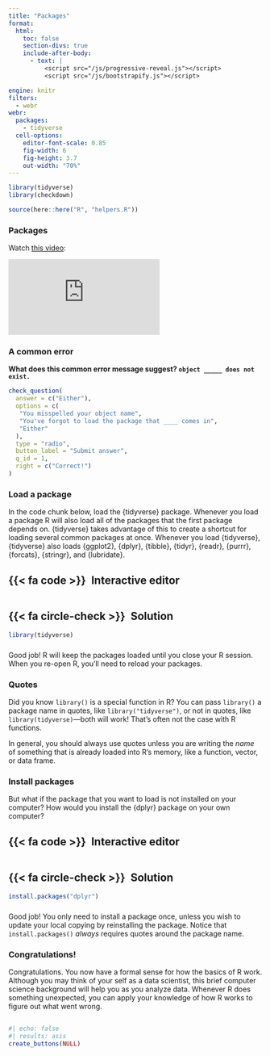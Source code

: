 ```yaml
---
title: "Packages"
format:
  html: 
    toc: false
    section-divs: true
    include-after-body: 
      - text: |
          <script src="/js/progressive-reveal.js"></script>
          <script src="/js/bootstrapify.js"></script>

engine: knitr
filters:
  - webr
webr:
  packages:
    - tidyverse
  cell-options:
    editor-font-scale: 0.85
    fig-width: 6
    fig-height: 3.7
    out-width: "70%"
---
```


```r
library(tidyverse)
library(checkdown)

source(here::here("R", "helpers.R"))
```

### Packages {.no-hide}

Watch [this video](https://vimeo.com/220490447):

```{=html}
<div class="ratio ratio-4x3">
<iframe src="https://player.vimeo.com/video/220490447" frameborder="0" allow="autoplay; fullscreen; picture-in-picture" allowfullscreen></iframe>
</div>
```

### A common error

::: {.callout-note appearance="simple" icon=false .question}

**What does this common error message suggest? `object _____ does not exist.`**

```r
check_question(
  answer = c("Either"), 
  options = c(
   "You misspelled your object name",
   "You've forgot to load the package that ____ comes in",
   "Either"
  ), 
  type = "radio", 
  button_label = "Submit answer", 
  q_id = 1,
  right = c("Correct!")
)
```

:::


### Load a package

In the code chunk below, load the {tidyverse} package. Whenever you load a package R will also load all of the packages that the first package depends on. {tidyverse} takes advantage of this to create a shortcut for loading several common packages at once. Whenever you load {tidyverse}, {tidyverse} also loads {ggplot2}, {dplyr}, {tibble}, {tidyr}, {readr}, {purrr}, {forcats}, {stringr}, and {lubridate}.

::: {.panel-tabset}
## {{< fa code >}}&ensp;Interactive editor

```webr-r



```

## {{< fa circle-check >}}&ensp;Solution

```r
library(tidyverse)
```

:::

###

Good job! R will keep the packages loaded until you close your R session. When you re-open R, you'll need to reload your packages.


### Quotes

Did you know `library()` is a special function in R? You can pass `library()` a package name in quotes, like `library("tidyverse")`, or not in quotes, like `library(tidyverse)`---both will work! That's often not the case with R functions.

In general, you should always use quotes unless you are writing the _name_ of something that is already loaded into R's memory, like a function, vector, or data frame.

### Install packages

But what if the package that you want to load is not installed on your computer? How would you install the {dplyr} package on your own computer?

::: {.panel-tabset}
## {{< fa code >}}&ensp;Interactive editor

```webr-r



```

## {{< fa circle-check >}}&ensp;Solution

```r
install.packages("dplyr")
```

:::

###

Good job! You only need to install a package once, unless you wish to update your local copying by reinstalling the package. Notice that `install.packages()` _always_ requires quotes around the package name.


### Congratulations!

Congratulations. You now have a formal sense for how the basics of R work. Although you may think of your self as a data scientist, this brief computer science background will help you as you analyze data. Whenever R does something unexpected, you can apply your knowledge of how R works to figure out what went wrong.


##

```r
#| echo: false
#| results: asis
create_buttons(NULL)
```
